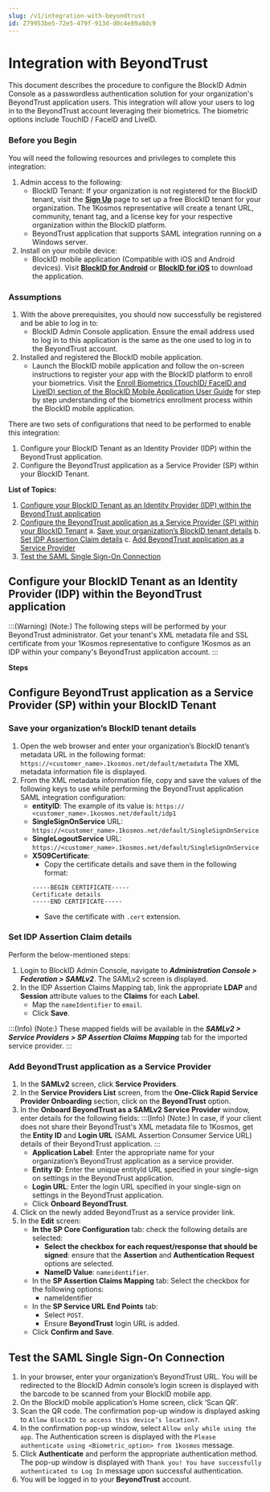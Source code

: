 ```yaml
---
slug: /v1/integration-with-beyondtrust
id: Z79953be5-72e5-479f-913d-d0c4e89a8dc9
---
```

# Integration with BeyondTrust
This document describes the procedure to configure the BlockID Admin Console as a passwordless authentication solution for your organization's BeyondTrust application users. This integration will allow your users to log in to the BeyondTrust account leveraging their biometrics. The biometric options include TouchID / FaceID and LiveID.

### Before you Begin
You will need the following resources and privileges to complete this integration:
1. Admin access to the following:
    * BlockID Tenant: If your organization is not registered for the BlockID tenant, visit the **[Sign Up](https://www.1kosmos.com/blockid-free-trial)** page to set up a free BlockID tenant for your organization. The 1Kosmos representative will create a tenant URL, community, tenant tag, and a license key for your respective organization within the BlockID platform.
    *   BeyondTrust application that supports SAML integration running on a Windows server.
2. Install on your mobile device:
    * BlockID mobile application (Compatible with iOS and Android devices). Visit **[BlockID for Android](https://play.google.com/store/apps/details?id=com.onekosmos.kernel.blockid)** or **[BlockID for iOS](https://apps.apple.com/us/app/blockid/id1539421428)** to download the application.

### Assumptions

1.	With the above prerequisites, you should now successfully be registered and be able to log in to:
    * BlockID Admin Console application. Ensure the email address used to log in to this application is the same as the one used to log in to the BeyondTrust account.
2.	Installed and registered the BlockID mobile application.
    * Launch the BlockID mobile application and follow the on-screen instructions to register your app with the BlockID platform to enroll your biometrics. Visit the [Enroll Biometrics (TouchID/ FaceID and LiveID) section of the BlockID Mobile Application User Guide]( https://docs.1kosmos.com/docs/blockid-mobile-application-user-guide#EnrollBio) for step by step understanding of the biometrics enrollment process within the BlockID mobile application.

There are two sets of configurations that need to be performed to enable this integration:

1. Configure your BlockID Tenant as an Identity Provider (IDP) within the BeyondTrust application.
2. Configure the BeyondTrust application as a Service Provider (SP) within your BlockID Tenant.

**List of Topics:**

1. [Configure your BlockID Tenant as an Identity Provider (IDP) within the BeyondTrust application](#BeyondTrustIDP)
2. [Configure the BeyondTrust application as a Service Provider (SP) within your BlockID Tenant](#BlockIDIDP)
   a. [Save your organization’s BlockID tenant details](#SaveSAML)
   b. [Set IDP Assertion Claim details](#SetIDPSAML) 
   c. [Add BeyondTrust application as a Service Provider](#SaveSPSAML)
3. [Test the SAML Single Sign-On Connection](#TestSAML)

## <a name = "BeyondTrustIDP"></a>Configure your BlockID Tenant as an Identity Provider (IDP) within the BeyondTrust application

:::(Warning) (Note:)
The following steps will be performed by your BeyondTrust administrator. Get your tenant's XML metadata file and SSL certificate from your 1Kosmos representative to configure 1Kosmos as an IDP within your company's BeyondTrust application account.
:::

**Steps**

## <a name = "BlockIDIDP"></a>Configure BeyondTrust application as a Service Provider (SP) within your BlockID Tenant

### <a name = "SaveSAML"></a>Save your organization’s BlockID tenant details

1.	Open the web browser and enter your organization’s BlockID tenant’s metadata URL in the following format:
`https://<customer_name>.1kosmos.net/default/metadata` 
The XML metadata information file is displayed.
2.	From the XML metadata information file, copy and save the values of the following keys to use while performing the BeyondTrust application SAML integration configuration:
    * **entityID**: The example of its value is: `https:// <customer_name>.1kosmos.net/default/idp1`
    * **SingleSignOnService** URL: `https://<customer_name>.1kosmos.net/default/SingleSignOnService`
    * **SingleLogoutService** URL: `https://<customer_name>.1kosmos.net/default/SingleSignOnService`
    * **X509Certificate**:  
        * Copy the certificate details and save them in the following format: 
        ```
        -----BEGIN CERTIFICATE-----
        Certificate details
        -----END CERTIFICATE-----
        ``` 
        * Save the certificate with `.cert` extension.

### <a name = "SetIDPSAML"></a>Set IDP Assertion Claim details

Perform the below-mentioned steps:
1.	Login to BlockID Admin Console, navigate to ***Administration Console > Federation > SAMLv2***.
The SAMLv2 screen is displayed.
3.	In the IDP Assertion Claims Mapping tab, link the appropriate **LDAP** and **Session** attribute values to the **Claims** for each **Label**.
    * Map the `nameIdentifier` to `email`.
    * Click **Save**.

:::(Info) (Note:)
These mapped fields will be available in the ***SAMLv2 > Service Providers > SP Assertion Claims Mapping*** tab for the imported service provider. 
:::

### <a name = "SaveSPSAML"></a>Add BeyondTrust application as a Service Provider

1.	In the **SAMLv2** screen, click **Service Providers**.
2.	In the **Service Providers List** screen, from the **One-Click Rapid Service Provider Onboarding** section, click on the **BeyondTrust** option.
3.	In the **Onboard BeyondTrust as a SAMLv2 Service Provider** window, enter details for the following fields:
    :::(Info) (Note:)
    In case, if your client does not share their BeyondTrust's XML metadata file to 1Kosmos, get the **Entity ID** and **Login URL** (SAML Assertion Consumer Service URL) details of their BeyondTrust application. 
    :::
    * **Application Label**: Enter the appropriate name for your organization’s BeyondTrust application as a service provider.
     * **Entity ID**: Enter the unique entityId URL specified in your single-sign on settings in the BeyondTrust application.
    * **Login URL**: Enter the login URL specified in your single-sign on settings in the BeyondTrust application. 
    * Click **Onboard BeyondTrust**.
4.	Click on the newly added BeyondTrust as a service provider link.
5.	In the **Edit** screen:
    * **In the SP Core Configuration** tab: check the following details are selected:
        * **Select the checkbox for each request/response that should be signed**: ensure that the **Assertion** and **Authentication Request** options are selected.
        * **NameID Value**: `nameidentifier`.
    * In the **SP Assertion Claims Mapping** tab: Select the checkbox for the following options:
        * nameIdentifier
    * In the **SP Service URL End Points** tab:
        * Select `POST`.
        * Ensure **BeyondTrust** login URL is added.
    * Click **Confirm and Save**.

## <a name = "TestSAML"></a>Test the SAML Single Sign-On Connection

1.	In your browser, enter your organization’s BeyondTrust URL. You will be redirected to the BlockID Admin console’s login screen is displayed with the barcode to be scanned from your BlockID mobile app.
2. On the BlockID mobile application’s Home screen, click ‘Scan QR’.
3. Scan the QR code. The confirmation pop-up window is displayed asking to `Allow BlockID to access this device’s location?`.
4. In the confirmation pop-up window, select `Allow only while using the app`. The Authentication screen is displayed with the `Please authenticate using <Biometric_option> from 1kosmos` message.
5. Click **Authenticate** and perform the appropriate authentication method. The pop-up window is displayed with `Thank you! You have successfully authenticated to Log In` message upon successful authentication.
6. You will be logged in to your **BeyondTrust** account.


